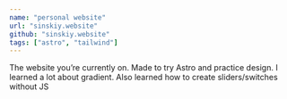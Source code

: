 ```yaml
---
name: "personal website"
url: "sinskiy.website"
github: "sinskiy.website"
tags: ["astro", "tailwind"]
---
```


The website you’re currently on. Made to try Astro and practice design. I learned a lot about gradient. Also learned how to create sliders/switches without JS
